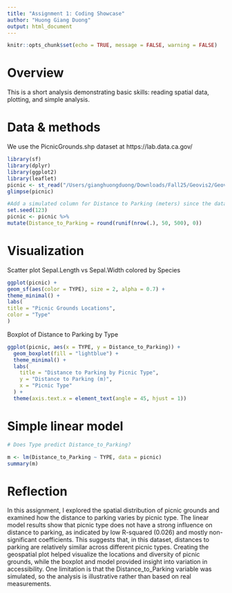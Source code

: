 ```yaml
---
title: "Assignment 1: Coding Showcase"
author: "Huong Giang Duong"
output: html_document
---
```


```r
knitr::opts_chunk$set(echo = TRUE, message = FALSE, warning = FALSE)
```

# Overview
This is a short analysis demonstrating basic skills: reading spatial data, plotting, and simple analysis.

# Data & methods

We use the PicnicGrounds.shp dataset at https://lab.data.ca.gov/


```r
library(sf)
library(dplyr)
library(ggplot2)
library(leaflet)
picnic <- st_read("/Users/gianghuongduong/Downloads/Fall25/Geovis2/Geovis/docs/PicnicGrounds_-2604548030838180929/PicnicGrounds.shp")
glimpse(picnic)


```




```r
#Add a simulated column for Distance to Parking (meters) since the dataset doesn't have one
set.seed(123)
picnic <- picnic %>%
mutate(Distance_to_Parking = round(runif(nrow(.), 50, 500), 0))

```



# Visualization
Scatter plot Sepal.Length vs Sepal.Width colored by Species

```r
ggplot(picnic) +
geom_sf(aes(color = TYPE), size = 2, alpha = 0.7) +
theme_minimal() +
labs(
title = "Picnic Grounds Locations",
color = "Type"
)


```


 Boxplot of Distance to Parking by Type

```r
ggplot(picnic, aes(x = TYPE, y = Distance_to_Parking)) +
  geom_boxplot(fill = "lightblue") +
  theme_minimal() +
  labs(
    title = "Distance to Parking by Picnic Type",
    y = "Distance to Parking (m)",
    x = "Picnic Type"
  ) +
  theme(axis.text.x = element_text(angle = 45, hjust = 1))

```




# Simple linear model

```r
# Does Type predict Distance_to_Parking?

m <- lm(Distance_to_Parking ~ TYPE, data = picnic)
summary(m)


```

# Reflection
In this assignment, I explored the spatial distribution of picnic grounds and examined how the distance to parking varies by picnic type. The linear model results show that picnic type does not have a strong influence on distance to parking, as indicated by low R-squared (0.026) and mostly non-significant coefficients. This suggests that, in this dataset, distances to parking are relatively similar across different picnic types. Creating the geospatial plot helped visualize the locations and diversity of picnic grounds, while the boxplot and model provided insight into variation in accessibility. One limitation is that the Distance_to_Parking variable was simulated, so the analysis is illustrative rather than based on real measurements.
